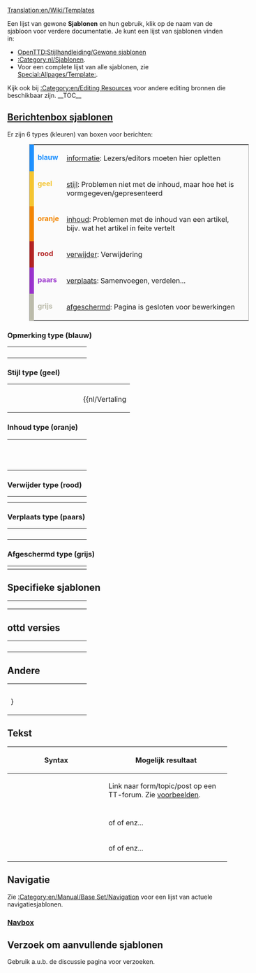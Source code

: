 [[Translation:en/Wiki/Templates]]

Een lijst van gewone '''Sjablonen''' en hun gebruik, klik op de naam van de sjabloon voor verdere documentatie.
Je kunt een lijst van sjablonen vinden in:
* [[nl/Wiki/Stijlhandleiding#gewone-sjablonen|OpenTTD:Stijlhandleiding/Gewone sjablonen]]
* [[:Category:nl/Sjablonen]].
* Voor een complete lijst van alle sjablonen, zie [[Special:Allpages/Template:]].

Kijk ook bij [[:Category:en/Editing Resources]] voor andere editing bronnen die beschikbaar zijn.
__TOC__

== [[:Category:nl/Manual/Base Set/Berichtenbox|Berichtenbox sjablonen]] ==

Er zijn 6 types (kleuren) van boxen voor berichten:

<table style="margin: 0px 10% 0px 10%; border: 1px solid #aaa; background:#fbfbfb">
<tr valign="top">
<td style="border-left: 10px solid #1e90ff; padding: 2px 0 2px 0.5em;"><div style="width:52px; color:#1e90ff;">'''blauw'''</div></td>
<td style="border: none; padding: 0.25em 0.9em; width: 100%;}}">[[#blue-tipe|informatie]]: Lezers/editors moeten hier opletten</td>
</tr><tr valign="top">
<td style="border-left: 10px solid #f4c430; padding: 2px 0 2px 0.5em;"><div style="width:52px; color:#f4c430;">'''geel'''</div></td>
<td style="border: none; padding: 0.25em 0.9em; width: 100%;}}">[[#style-type-yellow|stijl]]: Problemen niet met de inhoud, maar hoe het is vormgegeven/gepresenteerd</td>
</tr><tr valign="top">
<td style="border-left: 10px solid #f28500; padding: 2px 0 2px 0.5em;"><div style="width:52px; color:#f28500;">'''oranje'''</div></td>
<td style="border: none; padding: 0.25em 0.9em; width: 100%;}}">[[#content-type-orange|inhoud]]: Problemen met de inhoud van een artikel, bijv. wat het artikel in feite vertelt</td>
</tr><tr valign="top">
<td style="border-left: 10px solid #b22222; padding: 2px 0 2px 0.5em;"><div style="width:52px; color:#b22222;">'''rood'''</div></td>
<td style="border: none; padding: 0.25em 0.9em; width: 100%;}}">[[#delete-type-red|verwijder]]: Verwijdering</td>
</tr><tr valign="top">
<td style="border-left: 10px solid #9932cc; padding: 2px 0 2px 0.5em;"><div style="width:52px; color:#9932cc;">'''paars'''</div></td>
<td style="border: none; padding: 0.25em 0.9em; width: 100%;}}">[[#move-type-purple|verplaats]]: Samenvoegen, verdelen...</td>
</tr><tr valign="top">
<td style="border-left: 10px solid #bba; padding: 2px 0 2px 0.5em;"><div style="width:52px; color:#bba;">'''grijs'''</div></td>
<td style="border: none; padding: 0.25em 0.9em; width: 100%;}}">[[#protected-type-gray|afgeschermd]]: Pagina is gesloten voor bewerkingen</td>
</tr>
</table>
===Opmerking type (blauw)===
{| style="border:0px; padding:5px; width=100%;"
|- valign="top"
|width=150;|{{en/S|nl/Manual/Opmerking| TEKST }}
|{{nl/Manual/Opmerking| TEKST }}
|- valign="top"
|{{en/S|nl/Wiki/Te doen| TEKST }}
|{{nl/Wiki/Te doen| TEKST |2= }}
|- valign="top"
|{{en/S|nl/Uitbreiding| TEKST }}
|{{nl/Uitbreiding| TEKST |2= }}
|- valign="top"
|{{en/S|nl/Manual/Actueel}}
|{{nl/Manual/Actueel|1= }}
|}

===Stijl type (geel)===
{| style="border:0px; padding: 5px; width=100%;"
|- valign="top"
|width=150;|{{en/S|nl/Wiki/Opschonen}}
|{{nl/Wiki/Opschonen|1= }}
|- valign="top"
|{{en/S|nl/Vertaling | Titel in het Engels; percentage}}
|{{nl/Vertaling||origin=title}}
|}

===Inhoud type (oranje)===
{| style="border:0px; padding: 5px; width=100%;"
|- valign="top"
|width=150;|{{en/S|nl/Manual/Waarschuwing| TEKST }}
|{{nl/Manual/Waarschuwing| TEKST }}
|- valign="top"
|{{en/S|nl/Incompleet}}
|{{nl/Incompleet|1= }}
|- valign="top"
|{{en/S|nl/Manual/Verlopen}} <br> {{en/S|nl/Manual/Verlopen| TEKST }} 
|{{nl/Manual/Verlopen|2= }} 
|}

===Verwijder type (rood)===
{| style="border:0px; padding:5px; width=100%;"
|- valign="top"
|width=150;|{{en/S|en/Delete| Reason &#124; User name}}
|{{en/Delete|3= }} 
|- valign="top"
|{{en/S|en/Vandal}}
|{{en/Vandal|1= }}
|}

===Verplaats type (paars)===
{| style="border:0px; padding: 5px; width=100%;"
|- valign="top"
|width=150;|{{en/S|nl/Manual/Samenvoegen| paginanaam}}
|{{nl/Manual/Samenvoegen|en/Een paginanaam|2= }}
|- valign="top"
|width=150;|{{en/S|nl/Manual/Samenvoegenin| paginanaam}}
|{{nl/Manual/Samenvoegenin|en/Een paginanaam|2= }}
|- valign="top"
|width=150;|{{en/S|nl/Manual/Samenvoegenvan| paginanaam}}
|{{nl/Manual/Samenvoegenvan|en/Een paginanaam|2= }}
|- valign="top"
|{{en/S|nl/Wiki/Splitsen|TEKST}}
|{{nl/Wiki/Splitsen|TEKST|2= }} 
|}

===Afgeschermd type (grijs)===
{| style="border:0px; padding: 5px; width=100%;"
|- valign="top"
|width=150;|{{en/S|en/Historical}}
|{{en/Historical|1= }} 
|}

== Specifieke sjablonen ==

{| style="border:0px; padding: 5px; width=100%;"
|- valign="top"
|width=150;|{{en/S|en/Wiki/Linking}}
|{{en/Wiki/Linking}}
|- valign="top"
|{{en/S|en/Wiki/Suggestions}}
|{{en/Wiki/Suggestions|1= }}
|- valign="top"
|{{en/S|en/Wiki/License|type=your type}}
|{{en/Wiki/License|type=PD}}
|}

== ottd versies ==

{| style="border:0px; padding: 5px; width=100%;"
|- valign="top"
| width=150;|{{en/S|en/Wiki/FutureFeature}}
|{{en/Wiki/FutureFeature}}
|-
|{{en/S|nl/Kenmerken| jouw versie }}
|{{nl/Kenmerken|1.0|align="center"|text=(1.0.0)}}
|-
|{{en/S|nl/Kenmerken periode| jouw versie }}
|{{nl/Kenmerken periode|0.5|1.0|align="center"|text=(0.5 t/m 1.0)}}
|-
|{{en/S|en/Wiki/Nightly| TEKST }}
|{{en/Wiki/Nightly| TEKST }}
|}

== Andere ==

{| style="border:0px; padding:5px; width=100%;"
| width=150;|{{en/S|en/Development/Design Drafts/Progress bar | 50 }}
|{{en/Development/Design Drafts/Progress bar| 50}}
|-
|{{en/S|en/Wiki/Progress bar 32bpp tracker | category}}
|{{en/Wiki/Progress bar 32bpp tracker|ground terrain}}
|-
|{{en/S|en/Other languages | ... }}}
|
|}

== Tekst ==
{| border=1 cellspacing=0 cellpadding=3 
!width=150px|Syntax
!width=55%|Mogelijk resultaat
|-
|{{en/S|en/Forum|Forum|Topic}}
|Link naar form/topic/post op een TT-forum. Zie [[Template:en/Forum|voorbeelden]].
|-
|{{en/S|en/Manual/User|Gebruikersnaam}}
| {{en/Manual/User|Gebruikersnaam}}
|-
|{{en/S|en/Wiki/Check|Type|Color|Size}}
|{{en/Wiki/Check|Yes|Green|20px}} of {{en/Wiki/Check|No|Red|20px}} of {{en/Wiki/Check|No|Black|20px}} enz...
|-
|{{en/S|en/Manual/Emoticon|Code|Size}}
|{{en/Manual/Emoticon|:)}} of {{en/Manual/Emoticon|;)}} of {{en/Manual/Emoticon|:((}} enz...
|}

== Navigatie ==

Zie [[:Category:en/Manual/Base Set/Navigation]] voor een lijst van actuele navigatiesjablonen.

=== [[Template:en/Navbox|Navbox]] ===

{{en/Navbox|navbar = off
|state = off

|name  = Name 
|title = Onderverdelen van groepen links

|group1 = groep 1
|list1 = {{en/Navbox subgroup|group1 = Onderdeel 1
            |list1  = {{en/Nowrap begin}} Item 1 {{en/·w}} Item 2 {{en/·w}} Item 3 {{en/Nowrap end}}

            |group2 = Onderdeel 2
            |list2  = {{en/Nowrap begin}} Item 1 {{en/·w}} Item 2 {{en/·w}} Item 3 {{en/Nowrap end}}
           }}

|group2 = groep 2
|list2  = {{en/Nowrap begin}} Item 1 {{en/·w}} Item 2 {{en/·w}} Item 3 {{en/Nowrap end}}
}}

== Verzoek om aanvullende sjablonen ==

Gebruik a.u.b. de discussie pagina voor verzoeken.

